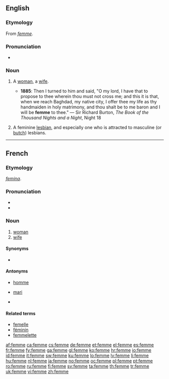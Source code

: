{{also|fem}}
==English==

===Etymology===
From {{etyl|fr}} ''[[#French|femme]]''.

===Pronunciation===
* {{IPA|/fɛm/}}

===Noun===
{{en-noun}}

# {{context|archaic|rare}} A [[woman]], a [[wife]].
#* '''1885''': Then I turned to him and said, "O my lord, I have that to propose to thee wherein thou must not cross me; and this it is that, when we reach Baghdad, my native city, I offer thee my life as thy handmaiden in holy matrimony, and thou shalt be to me baron and I will be '''femme''' to thee." — Sir Richard Burton, ''The Book of the Thousand Nights and a Night'', Night 18
# {{slang|LGBT}} A feminine [[lesbian]], and especially one who is attracted to masculine (or [[butch]]) lesbians.

----

==French==

===Etymology===
{{etyl|la|fr}} ''[[femina]]''.

===Pronunciation===
* {{audio|Fr-femme.ogg|audio}}
* {{IPA|/fam/|lang=fr}}

===Noun===
{{fr-noun|f}}

# [[woman]]
# [[wife]]

====Synonyms====
* {{l|fr|épouse}} {{qualifier|cognate to {{l|fr|spouse}}}}

====Antonyms====
* {{sense|female}} [[homme]]
* {{sense|wife}} [[mari]]
* {{sense|wife}} {{l|fr|époux}} {{qualifier|cognate to {{l|en|spouse}}}}

====Related terms====
* [[femelle]]
* [[féminin]]
* [[femmelette]]

[[af:femme]]
[[ca:femme]]
[[cs:femme]]
[[de:femme]]
[[et:femme]]
[[el:femme]]
[[es:femme]]
[[fr:femme]]
[[fy:femme]]
[[ga:femme]]
[[gl:femme]]
[[ko:femme]]
[[hr:femme]]
[[io:femme]]
[[id:femme]]
[[it:femme]]
[[sw:femme]]
[[ku:femme]]
[[lo:femme]]
[[lv:femme]]
[[li:femme]]
[[hu:femme]]
[[nl:femme]]
[[ja:femme]]
[[no:femme]]
[[oc:femme]]
[[pl:femme]]
[[pt:femme]]
[[ro:femme]]
[[ru:femme]]
[[fi:femme]]
[[sv:femme]]
[[ta:femme]]
[[th:femme]]
[[tr:femme]]
[[uk:femme]]
[[vi:femme]]
[[zh:femme]]